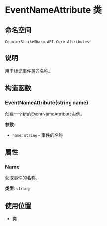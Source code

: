 # EventNameAttribute 类

## 命名空间
`CounterStrikeSharp.API.Core.Attributes`

## 说明
用于标记事件类的名称。

## 构造函数

### EventNameAttribute(string name)
创建一个新的EventNameAttribute实例。

**参数**:
- `name`: `string` - 事件的名称

## 属性

### Name
获取事件的名称。

**类型**: `string`

## 使用位置
- 类 